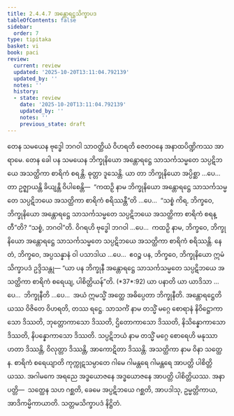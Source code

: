 ```yaml
---
title: 2.4.4.7 အန္တောရဋ္ဌသိက္ခာပဒ
tableOfContents: false
sidebar:
  order: 7
type: tipitaka
basket: vi
book: paci
review:
  current: review
  updated: '2025-10-20T13:11:04.792139'
  updated_by: ''
  notes: ''
  history:
  - state: review
    date: '2025-10-20T13:11:04.792139'
    updated_by: ''
    notes: ''
    previous_state: draft
---
```



<DynamicBreadcrumb />


<ReviewStatus review={frontmatter.review} showDetails={true} />

<HypothesisAnnotation frontmatter={frontmatter} />

<Division number="961" book="paci" e="ch" v="2" p="387">

<Paragraph number="2952" book="paci">
တေန သမယေန ဗုဒ္ဓေါ ဘဂဝါ သာဝတ္ထိယံ ဝိဟရတိ ဇေတဝနေ အနာထပိဏ္ဍိကဿ အာရာမေ. တေန ခေါ ပန သမယေန ဘိက္ခုနိယော အန္တောရဋ္ဌေ သာသင်္ကသမ္မတေ သပ္ပဋိဘယေ အသတ္ထိကာ စာရိကံ စရန္တိ. ဓုတ္တာ ဒူသေန္တိ.
</Paragraph>

<Paragraph number="2953" book="paci">
ယာ တာ ဘိက္ခုနိယော အပ္ပိစ္ဆာ …ပေ…  တာ ဥဇ္ဈာယန္တိ ခိယျန္တိ ဝိပါစေန္တိ—  “ကထဉှိ နာမ ဘိက္ခုနိယော အန္တောရဋ္ဌေ သာသင်္ကသမ္မတေ သပ္ပဋိဘယေ အသတ္ထိကာ စာရိကံ စရိဿန္တီ”တိ …ပေ…  “သစ္စံ ကိရ, ဘိက္ခဝေ, ဘိက္ခုနိယော အန္တောရဋ္ဌေ သာသင်္ကသမ္မတေ သပ္ပဋိဘယေ အသတ္ထိကာ စာရိကံ စရန္တီ”တိ? “သစ္စံ, ဘဂဝါ”တိ. ဝိဂရဟိ ဗုဒ္ဓေါ ဘဂဝါ …ပေ…  ကထဉှိ နာမ, ဘိက္ခဝေ, ဘိက္ခုနိယော အန္တောရဋ္ဌေ သာသင်္ကသမ္မတေ သပ္ပဋိဘယေ အသတ္ထိကာ စာရိကံ စရိဿန္တိ. နေတံ, ဘိက္ခဝေ, အပ္ပသန္နာနံ ဝါ ပသာဒါယ …ပေ…  ဧဝဉ္စ ပန, ဘိက္ခဝေ, ဘိက္ခုနိယော ဣမံ သိက္ခာပဒံ ဥဒ္ဒိသန္တု—
</Paragraph>

</Division>
<Division number="962" book="paci" e="ch" v="2" p="388">

<Paragraph number="2954" book="paci">
<Emphasis>“ယာ ပန ဘိက္ခုနီ အန္တောရဋ္ဌေ သာသင်္ကသမ္မတေ သပ္ပဋိဘယေ အသတ္ထိကာ စာရိကံ စရေယျ, ပါစိတ္တိယန်”</Emphasis>တိ. (*37*:<Emphasis>92</Emphasis>)
</Paragraph>

</Division>
<Division number="963" book="paci" e="ch" v="2" p="388">

<Paragraph number="2955" book="paci">
<Emphasis>ယာ ပနာ</Emphasis>တိ ယာ ယာဒိသာ …ပေ…  <Emphasis>ဘိက္ခုနီ</Emphasis>တိ …ပေ…  အယံ ဣမသ္မိံ အတ္ထေ အဓိပ္ပေတာ ဘိက္ခုနီတိ.
</Paragraph>

<Paragraph number="2956" book="paci">
<Emphasis>အန္တောရဋ္ဌေ</Emphasis>တိ ယဿ ဝိဇိတေ ဝိဟရတိ, တဿ ရဋ္ဌေ.
</Paragraph>

<Paragraph number="2957" book="paci">
<Emphasis>သာသင်္ကံ</Emphasis> နာမ တသ္မိံ မဂ္ဂေ စောရာနံ နိဝိဋ္ဌောကာသော ဒိဿတိ, ဘုတ္တောကာသော ဒိဿတိ, ဌိတောကာသော ဒိဿတိ, နိသိန္နောကာသော ဒိဿတိ, နိပန္နောကာသော ဒိဿတိ.
</Paragraph>

<Paragraph number="2958" book="paci">
<Emphasis>သပ္ပဋိဘယံ</Emphasis> နာမ တသ္မိံ မဂ္ဂေ စောရေဟိ မနုဿာ ဟတာ ဒိဿန္တိ, ဝိလုတ္တာ ဒိဿန္တိ, အာကောဋိတာ ဒိဿန္တိ.
</Paragraph>

<Paragraph number="2959" book="paci">
<Emphasis>အသတ္ထိကာ</Emphasis> နာမ ဝိနာ သတ္ထေန.
</Paragraph>

<Paragraph number="2960" book="paci">
<Emphasis>စာရိကံ စရေယျာ</Emphasis>တိ ကုက္ကုဋသမ္ပာတေ ဂါမေ ဂါမန္တရေ ဂါမန္တရေ အာပတ္တိ ပါစိတ္တိယဿ. အဂါမကေ အရညေ အဒ္ဓယောဇနေ အဒ္ဓယောဇနေ အာပတ္တိ ပါစိတ္တိယဿ.
</Paragraph>

</Division>
<Division number="964" book="paci" e="ch" v="2" p="388">

<Paragraph number="2961" book="paci">
အနာပတ္တိ—  သတ္ထေန သဟ ဂစ္ဆတိ, ခေမေ အပ္ပဋိဘယေ ဂစ္ဆတိ, အာပဒါသု, ဥမ္မတ္တိကာယ, အာဒိကမ္မိကာယာတိ.

</Paragraph>
</Division>

<Paragraph number="2962" type="center" book="paci">
သတ္တမသိက္ခာပဒံ နိဋ္ဌိတံ.
</Paragraph>